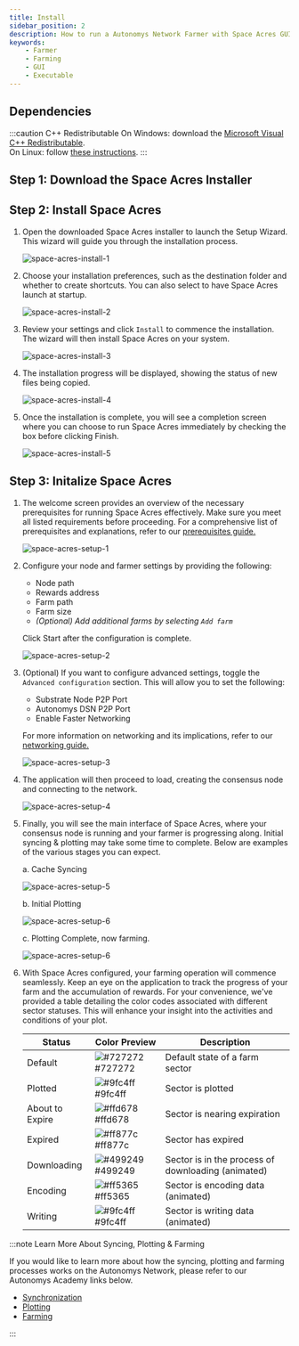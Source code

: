 ```yaml
---
title: Install
sidebar_position: 2
description: How to run a Autonomys Network Farmer with Space Acres GUI Application
keywords:
    - Farmer
    - Farming
    - GUI
    - Executable
---
```



## Dependencies

:::caution C++ Redistributable
On Windows: download the [Microsoft Visual C++ Redistributable](https://learn.microsoft.com/en-us/cpp/windows/latest-supported-vc-redist?view=msvc-170).<br />
On Linux: follow [these instructions](https://learn.microsoft.com/en-us/cpp/linux/download-install-and-setup-the-linux-development-workload?view=msvc-170#linux-setup-ubuntu-on-wsl).
:::

## Step 1: Download the Space Acres Installer

<DownloadButtons />

## Step 2: Install Space Acres

1. Open the downloaded Space Acres installer to launch the Setup Wizard. This wizard will guide you through the installation process.
    
    ![space-acres-install-1](/img/doc-imgs/space-acres/space-acres-install-1.png) 

2. Choose your installation preferences, such as the destination folder and whether to create shortcuts. You can also select to have Space Acres launch at startup.

    ![space-acres-install-2](/img/doc-imgs/space-acres/space-acres-install-2.png)

3. Review your settings and click `Install` to commence the installation. The wizard will then install Space Acres on your system.

    ![space-acres-install-3](/img/doc-imgs/space-acres/space-acres-install-3.png)

4. The installation progress will be displayed, showing the status of new files being copied.

    ![space-acres-install-4](/img/doc-imgs/space-acres/space-acres-install-4.png)

5. Once the installation is complete, you will see a completion screen where you can choose to run Space Acres immediately by checking the box before clicking Finish.

    ![space-acres-install-5](/img/doc-imgs/space-acres/space-acres-install-5.png)

## Step 3: Initalize Space Acres

1. The welcome screen provides an overview of the necessary prerequisites for running Space Acres effectively. Make sure you meet all listed requirements before proceeding. For a comprehensive list of prerequisites and explanations, refer to our [prerequisites guide.](../prerequisites.mdx)  

    ![space-acres-setup-1](/img/doc-imgs/space-acres/space-acres-setup-1.png)

2. Configure your node and farmer settings by providing the following:
    - Node path 
    - Rewards address
    - Farm path
    - Farm size
    - *(Optional) Add additional farms by selecting `Add farm`*

    Click Start after the configuration is complete.

    ![space-acres-setup-2](/img/doc-imgs/space-acres/space-acres-setup-2.png)

3. (Optional) If you want to configure advanced settings, toggle the `Advanced configuration` section. This will allow you to set the following:
    - Substrate Node P2P Port
    - Autonomys DSN P2P Port
    - Enable Faster Networking

    For more information on networking and its implications, refer to our [networking guide.](../additional-guides/network-info.md)

    ![space-acres-setup-3](/img/doc-imgs/space-acres/space-acres-setup-3.png)

4. The application will then proceed to load, creating the consensus node and connecting to the network.

    ![space-acres-setup-4](/img/doc-imgs/space-acres/space-acres-setup-4.png)

5. Finally, you will see the main interface of Space Acres, where your consensus node is running and your farmer is progressing along. Initial syncing & plotting may take some time to complete. Below are examples of the various stages you can expect. 

    a. Cache Syncing

    ![space-acres-setup-5](/img/doc-imgs/space-acres/space-acres-setup-5.png) 

    b. Initial Plotting

    ![space-acres-setup-6](/img/doc-imgs/space-acres/space-acres-setup-6.png)

    c. Plotting Complete, now farming.

    ![space-acres-setup-6](/img/doc-imgs/space-acres/space-acres-setup-7.png)

6. With Space Acres configured, your farming operation will commence seamlessly. Keep an eye on the application to track the progress of your farm and the accumulation of rewards. For your convenience, we've provided a table detailing the color codes associated with different sector statuses. This will enhance your insight into the activities and conditions of your plot.

    | Status            | Color Preview | Description                          |
    |-------------------|---------------|--------------------------------------|
    | Default           | ![#727272](https://via.placeholder.com/15/727272/000000?text=+) #727272 | Default state of a farm sector       |
    | Plotted           | ![#9fc4ff](https://via.placeholder.com/15/9fc4ff/000000?text=+) #9fc4ff | Sector is plotted                    |
    | About to Expire   | ![#ffd678](https://via.placeholder.com/15/ffd678/000000?text=+) #ffd678 | Sector is nearing expiration         |
    | Expired           | ![#ff877c](https://via.placeholder.com/15/ff877c/000000?text=+) #ff877c | Sector has expired                   |
    | Downloading       | ![#499249](https://via.placeholder.com/15/499249/000000?text=+) #499249 | Sector is in the process of downloading (animated) |
    | Encoding          | ![#ff5365](https://via.placeholder.com/15/ff5365/000000?text=+) #ff5365 | Sector is encoding data (animated)   |
    | Writing           | ![#9fc4ff](https://via.placeholder.com/15/9fc4ff/000000?text=+) #9fc4ff | Sector is writing data (animated)    |



:::note Learn More About Syncing, Plotting & Farming

If you would like to learn more about how the syncing, plotting and farming processes works on the Autonomys Network, please refer to our Autonomys Academy links below.
- [Synchronization](https://academy.autonomys.xyz/subspace-protocol/network-architecture/networking-protocols#synchronization) <br />
- [Plotting](https://academy.autonomys.xyz/subspace-protocol/consensus/proof-of-archival-storage/plotting) <br />
- [Farming](https://academy.autonomys.xyz/subspace-protocol/consensus/proof-of-archival-storage/farming) <br />

:::